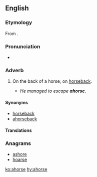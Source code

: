 ==English==

===Etymology===
From {{prefix|a|horse|lang=en}}.

===Pronunciation===
* {{a|UK}} {{IPA|/əˈhɔːs/|lang=en}}

===Adverb===
{{en-adv|-}}

# {{context|archaic|lang=en}} On the back of a horse; on [[horseback#Adverb|horseback]].
#* ''He managed to escape '''ahorse.'''''

====Synonyms====
* [[horseback]]
* [[ahorseback]]

====Translations====
{{trans-see|on the back of a horse|horseback}}
===Anagrams===
* [[ashore#English|ashore]]
* [[hoarse#English|hoarse]]

[[ko:ahorse]]
[[hy:ahorse]]